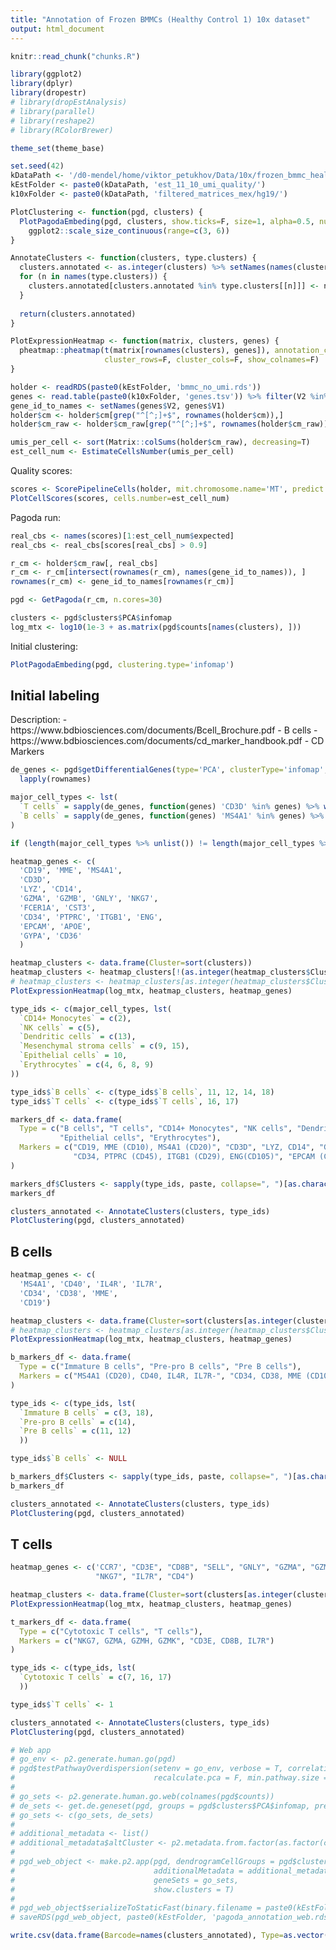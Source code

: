```yaml
---
title: "Annotation of Frozen BMMCs (Healthy Control 1) 10x dataset"
output: html_document
---
```


```r
knitr::read_chunk("chunks.R")
```

```r
library(ggplot2)
library(dplyr)
library(dropestr)
# library(dropEstAnalysis)
# library(parallel)
# library(reshape2)
# library(RColorBrewer)

theme_set(theme_base)

set.seed(42)
kDataPath <- '/d0-mendel/home/viktor_petukhov/Data/10x/frozen_bmmc_healthy_donor1/'
kEstFolder <- paste0(kDataPath, 'est_11_10_umi_quality/')
k10xFolder <- paste0(kDataPath, 'filtered_matrices_mex/hg19/')

PlotClustering <- function(pgd, clusters) {
  PlotPagodaEmbeding(pgd, clusters, show.ticks=F, size=1, alpha=0.5, nudge_x=1, nudge_y=1, font.size=NULL) +
    ggplot2::scale_size_continuous(range=c(3, 6))
}

AnnotateClusters <- function(clusters, type.clusters) {
  clusters.annotated <- as.integer(clusters) %>% setNames(names(clusters))
  for (n in names(type.clusters)) {
    clusters.annotated[clusters.annotated %in% type.clusters[[n]]] <- n
  }
  
  return(clusters.annotated)
}

PlotExpressionHeatmap <- function(matrix, clusters, genes) {
  pheatmap::pheatmap(t(matrix[rownames(clusters), genes]), annotation_col=clusters, 
                     cluster_rows=F, cluster_cols=F, show_colnames=F)
}
```

```r
holder <- readRDS(paste0(kEstFolder, 'bmmc_no_umi.rds'))
genes <- read.table(paste0(k10xFolder, 'genes.tsv')) %>% filter(V2 %in% names(which(table(V2) == 1)))
gene_id_to_names <- setNames(genes$V2, genes$V1)
holder$cm <- holder$cm[grep("^[^;]+$", rownames(holder$cm)),]
holder$cm_raw <- holder$cm_raw[grep("^[^;]+$", rownames(holder$cm_raw)),]
```

```r
umis_per_cell <- sort(Matrix::colSums(holder$cm_raw), decreasing=T)
est_cell_num <- EstimateCellsNumber(umis_per_cell)
```

Quality scores:  
```r
scores <- ScorePipelineCells(holder, mit.chromosome.name='MT', predict.all=T, verbose=T)[names(umis_per_cell)]
PlotCellScores(scores, cells.number=est_cell_num)
```

Pagoda run:  
```r
real_cbs <- names(scores)[1:est_cell_num$expected]
real_cbs <- real_cbs[scores[real_cbs] > 0.9]

r_cm <- holder$cm_raw[, real_cbs]
r_cm <- r_cm[intersect(rownames(r_cm), names(gene_id_to_names)), ]
rownames(r_cm) <- gene_id_to_names[rownames(r_cm)]

pgd <- GetPagoda(r_cm, n.cores=30)

clusters <- pgd$clusters$PCA$infomap
log_mtx <- log10(1e-3 + as.matrix(pgd$counts[names(clusters), ]))
```

Initial clustering:  
```r
PlotPagodaEmbeding(pgd, clustering.type='infomap')
```

## Initial labeling
Description: 
- https://www.bdbiosciences.com/documents/Bcell_Brochure.pdf - B cells
- https://www.bdbiosciences.com/documents/cd_marker_handbook.pdf - CD Markers

```r
de_genes <- pgd$getDifferentialGenes(type='PCA', clusterType='infomap', upregulated.only=T) %>%
  lapply(rownames)

major_cell_types <- lst(
  `T cells` = sapply(de_genes, function(genes) 'CD3D' %in% genes) %>% which() %>% names() %>% as.integer(),
  `B cells` = sapply(de_genes, function(genes) 'MS4A1' %in% genes) %>% which() %>% names() %>% as.integer()
)

if (length(major_cell_types %>% unlist()) != length(major_cell_types %>% unlist() %>% unique())) stop("Something goes wrong")
```

```r
heatmap_genes <- c(
  'CD19', 'MME', 'MS4A1',
  'CD3D',
  'LYZ', 'CD14',
  'GZMA', 'GZMB', 'GNLY', 'NKG7',
  'FCER1A', 'CST3',
  'CD34', 'PTPRC', 'ITGB1', 'ENG',
  'EPCAM', 'APOE',
  'GYPA', 'CD36'
  )

heatmap_clusters <- data.frame(Cluster=sort(clusters))
heatmap_clusters <- heatmap_clusters[!(as.integer(heatmap_clusters$Cluster) %in% unlist(major_cell_types)), ,drop=FALSE]
# heatmap_clusters <- heatmap_clusters[as.integer(heatmap_clusters$Cluster) > 14, ,drop=FALSE]
PlotExpressionHeatmap(log_mtx, heatmap_clusters, heatmap_genes)
```

```r
type_ids <- c(major_cell_types, lst(
  `CD14+ Monocytes` = c(2),
  `NK cells` = c(5),
  `Dendritic cells` = c(13),
  `Mesenchymal stroma cells` = c(9, 15),
  `Epithelial cells` = 10,
  `Erythrocytes` = c(4, 6, 8, 9)
))

type_ids$`B cells` <- c(type_ids$`B cells`, 11, 12, 14, 18)
type_ids$`T cells` <- c(type_ids$`T cells`, 16, 17)

markers_df <- data.frame(
  Type = c("B cells", "T cells", "CD14+ Monocytes", "NK cells", "Dendritic cells", "Mesenchymal stroma cells", 
           "Epithelial cells", "Erythrocytes"),
  Markers = c("CD19, MME (CD10), MS4A1 (CD20)", "CD3D", "LYZ, CD14", "GZMA, GZMB, GNLY, NKG7", "FCER1A, CST3", 
              "CD34, PTPRC (CD45), ITGB1 (CD29), ENG(CD105)", "EPCAM (CD326), CD226-, APOE (CD165)", "GYPA (CD235a), CD36")
)

markers_df$Clusters <- sapply(type_ids, paste, collapse=", ")[as.character(markers_df$Type)]
markers_df
```

```r
clusters_annotated <- AnnotateClusters(clusters, type_ids)
PlotClustering(pgd, clusters_annotated)
```

## B cells
```r
heatmap_genes <- c(
  'MS4A1', 'CD40', 'IL4R', 'IL7R',
  'CD34', 'CD38', 'MME',
  'CD19')

heatmap_clusters <- data.frame(Cluster=sort(clusters[as.integer(clusters) %in% type_ids$`B cells`]))
# heatmap_clusters <- heatmap_clusters[as.integer(heatmap_clusters$Cluster) > 9, ,drop=FALSE]
PlotExpressionHeatmap(log_mtx, heatmap_clusters, heatmap_genes)
```

```r
b_markers_df <- data.frame(
  Type = c("Immature B cells", "Pre-pro B cells", "Pre B cells"),
  Markers = c("MS4A1 (CD20), CD40, IL4R, IL7R-", "CD34, CD38, MME (CD10), CD24-, IL7R-", "CD34-, CD40-, IL7R+, IL4R-, CD19+")
)

type_ids <- c(type_ids, lst(
  `Immature B cells` = c(3, 18),
  `Pre-pro B cells` = c(14),
  `Pre B cells` = c(11, 12)
  ))

type_ids$`B cells` <- NULL

b_markers_df$Clusters <- sapply(type_ids, paste, collapse=", ")[as.character(b_markers_df$Type)]
b_markers_df
```

```r
clusters_annotated <- AnnotateClusters(clusters, type_ids)
PlotClustering(pgd, clusters_annotated)
```

## T cells
```r
heatmap_genes <- c('CCR7', "CD3E", "CD8B", "SELL", "GNLY", "GZMA", "GZMB", "GZMH", "GZMK", "PRF1", 
                   "NKG7", "IL7R", "CD4")

heatmap_clusters <- data.frame(Cluster=sort(clusters[as.integer(clusters) %in% type_ids$`T cells`]))
PlotExpressionHeatmap(log_mtx, heatmap_clusters, heatmap_genes)
```

```r
t_markers_df <- data.frame(
  Type = c("Cytotoxic T cells", "T cells"),
  Markers = c("NKG7, GZMA, GZMH, GZMK", "CD3E, CD8B, IL7R")
)
```

```r
type_ids <- c(type_ids, lst(
  `Cytotoxic T cells` = c(7, 16, 17)
  ))

type_ids$`T cells` <- 1

clusters_annotated <- AnnotateClusters(clusters, type_ids)
PlotClustering(pgd, clusters_annotated)
```


```r
# Web app
# go_env <- p2.generate.human.go(pgd)
# pgd$testPathwayOverdispersion(setenv = go_env, verbose = T, correlation.distance.threshold = 0.9, 
#                               recalculate.pca = F, min.pathway.size = 100, max.pathway.size = 1000)
# 
# go_sets <- p2.generate.human.go.web(colnames(pgd$counts))
# de_sets <- get.de.geneset(pgd, groups = pgd$clusters$PCA$infomap, prefix = 'de_')
# go_sets <- c(go_sets, de_sets)
# 
# additional_metadata <- list()
# additional_metadata$altCluster <- p2.metadata.from.factor(as.factor(clusters_annotated), displayname = 'Annotated', s = 0.7, v = 0.8, start = 0, end = 0.5)
# 
# pgd_web_object <- make.p2.app(pgd, dendrogramCellGroups = pgd$clusters$PCA$infomap,
#                               additionalMetadata = additional_metadata,
#                               geneSets = go_sets,
#                               show.clusters = T)
# 
# pgd_web_object$serializeToStaticFast(binary.filename = paste0(kEstFolder, 'bmmc1_pagoda_annotated.bin'))
# saveRDS(pgd_web_object, paste0(kEstFolder, 'pagoda_annotation_web.rds'))
```

```r
write.csv(data.frame(Barcode=names(clusters_annotated), Type=as.vector(clusters_annotated)), paste0(kEstFolder, 'clusters_annotated.csv'))
```

